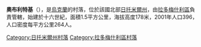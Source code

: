 {{coord|50|38|37|N|29|3|4|E|scale:30000|display=title}}

'''奧布利特基'''（{{lang-uk|Облітки}}），是[[烏克蘭|烏克蘭]]的村落，位於該國北部[[日托米爾州|日托米爾州]]，由[[拉多梅什利區|拉多梅什利區]]負責管轄，始建於十六世紀，面積1.5平方公里，海拔高度178米，2001年人口396，人口密度每平方公里264人。

{{DEFAULTSORT:Облітки}}
[[Category:日托米爾州村落|Category:日托米爾州村落]]
[[Category:拉多梅什利區村落|Category:拉多梅什利區村落]]


{{Zhytomyr-geo-stub}}